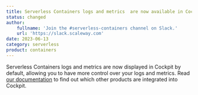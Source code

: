 ```yaml
---
title: Serverless Containers logs and metrics  are now available in Cockpit!
status: changed
author:
    fullname: 'Join the #serverless-containers channel on Slack.'
    url: 'https://slack.scaleway.com'
date: 2023-06-13
category: serverless
product: containers
---
```


Serverless Containers logs and metrics are now displayed in Cockpit by default, allowing you to have more control over your logs and metrics. Read [our documentation](/cockpit/reference-content/cockpit-limitations/#product-integration-into-cockpit) to find out which other products are integrated into Cockpit.

